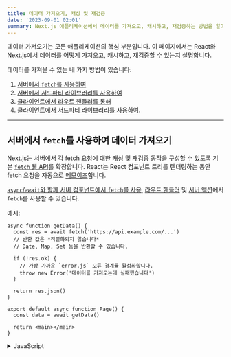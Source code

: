 ```yaml
---
title: 데이터 가져오기, 캐싱 및 재검증
date: '2023-09-01 02:01'
summary: Next.js 애플리케이션에서 데이터를 가져오고, 캐시하고, 재검증하는 방법을 알아보세요.
---
```


<TOCInline toc={props.toc} asDisclosure toHeading={3} />


데이터 가져오기는 모든 애플리케이션의 핵심 부분입니다. 이 페이지에서는 React와 Next.js에서 데이터를 어떻게 가져오고, 캐시하고, 재검증할 수 있는지 설명합니다.

데이터를 가져올 수 있는 네 가지 방법이 있습니다:

1. [서버에서 `fetch`를 사용하여](#서버에서-fetch를-사용하여-데이터-가져오기)
2. [서버에서 서드파티 라이브러리를 사용하여](#서드-파티-라이브러리를-사용하여-서버에서-데이터-가져오기)
3. [클라이언트에서 라우트 핸들러를 통해](#클라이언트에서-라우트-핸들러로-데이터-가져오기)
4. [클라이언트에서 서드파티 라이브러리를 사용하여](#서드-파티-라이브러리를-사용하여-클라이언트에서-데이터-가져오기).

---

## 서버에서 `fetch`를 사용하여 데이터 가져오기

Next.js는 서버에서 각 fetch 요청에 대한 [캐싱](#데이터-캐싱) 및 [재검증](#데이터-재검증) 동작을 구성할 수 있도록 기본 [`fetch` 웹 API](https://developer.mozilla.org/docs/Web/API/Fetch_API)를 확장합니다. React는 React 컴포넌트 트리를 렌더링하는 동안 fetch 요청을 자동으로 [메모이즈](/docs/nextjs/data-fetching/patterns#필요한-곳에서-데이터-가져오기)합니다.

[`async`/`await`와 함께 서버 컴포넌트에서 `fetch`를 사용](https://github.com/acdlite/rfcs/blob/first-class-promises/text/0000-first-class-support-for-promises.md), [라우트 핸들러](/docs/nextjs/routing/route-handlers) 및 [서버 액션](/docs/nextjs/data-fetching/forms-and-mutations)에서 `fetch`를 사용할 수 있습니다.

예시:

```tsx filename="app/page.tsx" switcher
async function getData() {
  const res = await fetch('https://api.example.com/...')
  // 반환 값은 *직렬화되지 않습니다*
  // Date, Map, Set 등을 반환할 수 있습니다.

  if (!res.ok) {
    // 가장 가까운 `error.js` 오류 경계를 활성화합니다.
    throw new Error('데이터를 가져오는데 실패했습니다')
  }

  return res.json()
}

export default async function Page() {
  const data = await getData()

  return <main></main>
}
```
<details>
    <summary>JavaScript</summary>
```jsx filename="app/page.js" switcher
async function getData() {
  const res = await fetch('https://api.example.com/...')
  // 반환 값은 *직렬화되지 않습니다*
  // Date, Map, Set 등을 반환할 수 있습니다.

  if (!res.ok) {
    // 가장 가까운 `error.js` 오류 경계를 활성화합니다.
    throw new Error('데이터를 가져오는데 실패했습니다')
  }

  return res.json()
}

export default async function Page() {
  const data = await getData()

  return <main></main>
}
```
</details>

> **알아두면 좋아요**:
>
> - Next.js는 [`cookies`](https://nextjs.org/docs/app/api-reference/functions/cookies) 및 [`headers`](https://nextjs.org/docs/app/api-reference/functions/headers)와 같이 서버 컴포넌트에서 데이터를 가져올 때 필요할 수 있는 유용한 함수를 제공합니다. 이들은 요청 시간 정보에 의존하기 때문에 라우트가 동적으로 렌더링됩니다.
> - 라우트 핸들러에서는 라우트 핸들러가 React 컴포넌트 트리의 일부가 아니므로 `fetch` 요청이 메모이즈되지 않습니다.
> - TypeScript와 함께 서버 컴포넌트에서 `async`/`await`를 사용하려면 TypeScript `5.1.3` 이상 및 `@types/react` `18.2.8` 이상이 필요합니다.

아래 S/W개발 관점에서 한글로 번역해 주세요. Next.js 개발자가 보는 책처럼 번역해 주세요. 

### 데이터 캐싱

캐싱은 모든 요청에 대해 데이터 소스에서 다시 가져오지 않아도 되도록 데이터를 저장합니다.

기본적으로 Next.js는 서버의 [데이터 캐시](/docs/nextjs/caching/data-cache)에 `fetch`의 반환 값을 자동으로 캐시합니다. 이는 데이터를 빌드 시간 또는 요청 시간에 가져와 캐싱하고 각 데이터 요청에 재사용할 수 있음을 의미합니다.

```js
// 'force-cache'는 기본값이며 생략할 수 있습니다.
fetch('https://...', { cache: 'force-cache' })
```

`POST` 방법을 사용하는 `fetch` 요청도 자동으로 캐시됩니다. 그러나 [라우트 핸들러](/docs/nextjs/routing/route-handlers) 내부에서 `POST` 방법을 사용하는 경우 캐시되지 않습니다.

> **데이터 캐시란?**
>
> 데이터 캐시는 지속적인 [HTTP 캐시](https://developer.mozilla.org/docs/Web/HTTP/Caching)입니다. 플랫폼에 따라 캐시는 자동으로 확장되며 [여러 지역간에 공유](https://vercel.com/docs/infrastructure/data-cache)될 수 있습니다.
>
> [데이터 캐시](/docs/nextjs/caching#data-cache)에 대한 자세한 내용을 알아보세요.

### 데이터 재검증

재검증은 데이터 캐시를 제거하고 최신 데이터를 다시 가져오는 과정입니다. 데이터가 변경될 때 최신 정보를 표시하려면 유용합니다.

캐시된 데이터는 두 가지 방법으로 재검증될 수 있습니다:

- **시간 기반 재검증**: 일정 시간이 경과한 후 데이터를 자동으로 재검증합니다. 데이터가 자주 변경되지 않고 최신성이 그렇게 중요하지 않은 경우 유용합니다.
- **요청 기반 재검증**: 이벤트(예: 폼 제출)를 기반으로 데이터를 수동으로 재검증합니다. 요청 기반 재검증은 한 번에 데이터 그룹을 재검증하기 위해 태그 기반 또는 경로 기반 접근법을 사용할 수 있습니다. Headless CMS의 내용이 업데이트될 때처럼 최신 데이터가 최대한 빨리 표시되도록 하려면 유용합니다.

#### 시간 기반 재검증

타임 인터벌로 데이터를 재검증하려면 `fetch`의 `next.revalidate` 옵션을 사용하여 리소스의 캐시 수명(초 단위)을 설정할 수 있습니다.

```js
fetch('https://...', { next: { revalidate: 3600 } })
```

또는 라우트 세그먼트의 모든 `fetch` 요청을 재검증하려면 [세그먼트 구성 옵션](https://nextjs.org/docs/app/api-reference/file-conventions/route-segment-config)을 사용할 수 있습니다.

```jsx filename="layout.js / page.js"
export const revalidate = 3600 // 최대 1시간마다 재검증
```

정적으로 렌더링된 라우트에 여러 개의 fetch 요청이 있고 각 요청에 다른 재검증 빈도가 있는 경우 모든 요청에 가장 낮은 시간이 사용됩니다. 동적으로 렌더링된 라우트의 경우 각 `fetch` 요청은 독립적으로 재검증됩니다.

[시간 기반 재검증](/docs/nextjs/caching/data-cache#시간-기반-재검증)에 대한 자세한 내용을 알아보세요.


#### 요청 기반 재검증

라우트 핸들러나 서버 액션 내에서 경로([`revalidatePath`](https://nextjs.org/docs/app/api-reference/functions/revalidatePath)) 또는 캐시 태그([`revalidateTag`](https://nextjs.org/docs/app/api-reference/functions/revalidateTag))를 기반으로 데이터를 요청에 따라 재검증할 수 있습니다.

Next.js에는 라우트 간의 `fetch` 요청을 무효화하기 위한 캐시 태깅 시스템이 있습니다.

1. `fetch`를 사용할 때 캐시 항목을 하나 이상의 태그로 태그 지정할 수 있는 옵션이 있습니다.
2. 그런 다음, 해당 태그와 연관된 모든 항목을 재검증하기 위해 `revalidateTag`를 호출할 수 있습니다.

예를 들어, 아래 `fetch` 요청은 `collection` 캐시 태그를 추가합니다:

```tsx filename="app/page.tsx" switcher
export default async function Page() {
  const res = await fetch('https://...', 
    { next: { tags: ['collection'] } }
  )
  const data = await res.json()
  // ...
}
```
<details>
    <summary>JavaScript</summary>
```jsx filename="app/page.js" switcher
export default async function Page() {
  const res = await fetch('https://...', 
    { next: { tags: ['collection'] } }
  )
  const data = await res.json()
  // ...
}
```
</details>

라우트 핸들러를 사용하는 경우, Next.js 앱만 알고 있는 비밀 토큰을 생성해야 합니다. 이 비밀은 권한이 없는 재검증 시도를 방지하기 위해 사용됩니다. 예를 들어, 다음 URL 구조로 라우트에 접근할 수 있습니다(수동으로 또는 웹훅을 사용하여):

```bash filename="URL"
https://<your-site.com>/api/revalidate?tag=collection&secret=<token>
```

```ts filename="app/api/revalidate/route.ts" switcher
import { NextRequest, NextResponse } from 'next/server'
import { revalidateTag } from 'next/cache'

// 예: `your-website.com/api/\
// revalidate?tag=collection&secret=<token>`에 대한 웹훅
export async function POST(request: NextRequest) {
  const secret = request.nextUrl.searchParams.get('secret')
  const tag = request.nextUrl.searchParams.get('tag')

  if (secret !== process.env.MY_SECRET_TOKEN) {
    return NextResponse.json(
      { message: 'Invalid secret' }, { status: 401 }
    )
  }

  if (!tag) {
    return NextResponse.json(
      { message: 'Missing tag param' }, { status: 400 }
    )
  }

  revalidateTag(tag)

  return NextResponse.json({ revalidated: true, now: Date.now() })
}
```

또는 경로와 연관된 모든 데이터를 재검증하기 위해 [`revalidatePath`](https://nextjs.org/docs/app/api-reference/functions/revalidatePath)를 사용할 수 있습니다.

```ts filename="app/api/revalidate/route.ts" switcher
import { NextRequest, NextResponse } from 'next/server'
import { revalidatePath } from 'next/cache'

export async function POST(request: NextRequest) {
  const path = request.nextUrl.searchParams.get('path')

  if (!path) {
    return NextResponse.json(
      { message: 'Missing path param' }, 
      { status: 400 }
    )
  }

  revalidatePath(path)

  return NextResponse.json(
    { revalidated: true, now: Date.now() }
  )
}
```

[요청 기반 재검증](/docs/nextjs/caching/data-cache#요청-기반-재검증)에 대한 자세한 내용을 알아보세요.

#### 오류 처리 및 재검증

데이터를 재검증하려고 시도하는 동안 오류가 발생하면 마지막으로 성공적으로 생성된 데이터는 계속해서 캐시에서 제공됩니다. 다음 요청에서 Next.js는 데이터를 다시 재검증하려고 시도합니다.

### 데이터 캐싱 선택 해제하기

다음의 경우 `fetch` 요청은 캐시되지 **않습니다**:

- `fetch` 요청에 `cache: 'no-store'`가 추가된 경우.
- 개별 `fetch` 요청에 `revalidate: 0` 옵션이 추가된 경우.
- `POST` 메소드를 사용하는 라우터 핸들러 내의 `fetch` 요청인 경우.
- `headers`나 `cookies`의 사용 이후의 `fetch` 요청인 경우.
- `const dynamic = 'force-dynamic'` 라우트 세그먼트 옵션을 사용한 경우.
- `fetchCache` 라우트 세그먼트 옵션이 기본적으로 캐시를 건너뛰도록 설정된 경우.
- `fetch` 요청이 `Authorization` 또는 `Cookie` 헤더를 사용하고 컴포넌트 트리에서 그 위에 캐시되지 않은 요청이 있는 경우.

#### 개별 `fetch` 요청

개별 `fetch` 요청에 대한 캐싱을 선택 취소하려면, `fetch` 내의 `cache` 옵션을 `'no-store'`로 설정할 수 있습니다. 이렇게 하면 모든 요청에서 데이터를 동적으로 가져옵니다.

```js filename="layout.js / page.js"
fetch('https://...', { cache: 'no-store' })
```

[`fetch` API 참조](https://nextjs.org/docs/app/api-reference/functions/fetch)에서 사용 가능한 모든 `cache` 옵션을 확인하세요.

#### 여러 `fetch` 요청

라우트 세그먼트(예: 레이아웃 또는 페이지)에 여러 `fetch` 요청이 있는 경우, [세그먼트 설정 옵션](https://nextjs.org/docs/app/api-reference/file-conventions/route-segment-config)을 사용하여 세그먼트 내의 모든 데이터 요청의 캐싱 동작을 구성할 수 있습니다.

예를 들어, `const dynamic = 'force-dynamic'`을 사용하면 모든 데이터가 요청 시간에 가져와지고 세그먼트가 동적으로 렌더링됩니다.

```js filename="layout.js / page.js"
// 추가
export const dynamic = 'force-dynamic'
```

세그먼트 설정 옵션의 광범위한 목록이 있으며, 라우트 세그먼트의 정적 및 동적 동작을 세밀하게 제어할 수 있습니다. 자세한 내용은 [API 참조](https://nextjs.org/docs/app/api-reference/file-conventions/route-segment-config)를 참조하세요.

---

## 서드 파티 라이브러리를 사용하여 서버에서 데이터 가져오기

`fetch`를 지원하거나 노출하지 않는 서드 파티 라이브러리(예: 데이터베이스, CMS, ORM 클라이언트)를 사용하는 경우, [라우트 세그먼트 설정 옵션](https://nextjs.org/docs/app/api-reference/file-conventions/route-segment-config) 및 React의 `cache` 함수를 사용하여 해당 요청의 캐싱 및 재검증 동작을 구성할 수 있습니다.

데이터가 캐시되는지 여부는 라우트 세그먼트가 [정적 또는 동적으로 렌더링되는지](/docs/nextjs/rendering/server-components#서버-렌더링-전략)에 따라 다릅니다. 세그먼트가 정적(기본값)인 경우, 요청의 출력은 라우트 세그먼트의 일부로 캐시 및 재검증됩니다. 세그먼트가 동적인 경우, 요청의 출력은 캐시되지 않고 세그먼트가 렌더링될 때마다 모든 요청에서 다시 가져옵니다.

> **알아두기:**
>
> Next.js는 개별 서드파티 요청의 캐싱 및 재검증 동작을 구성하기 위한 API, `unstable_cache`,를 개발 중입니다.


### 예제

아래 예제에서:

- `revalidate` 옵션은 `3600`으로 설정되어 있습니다. 이는 데이터가 캐시되고 최대 매시간마다 재검증됨을 의미합니다.
- React의 `cache` 함수는 데이터 요청을 [메모이제이션](/docs/nextjs/caching/request-memoization)하기 위해 사용됩니다.

```ts filename="utils/get-item.ts" switcher
import { cache } from 'react'

export const revalidate = 3600 // 데이터를 최대 매시간마다 재검증합니다.

export const getItem = cache(async (id: string) => {
  const item = await db.item.findUnique({ id })
  return item
})
```
<details>
    <summary>JavaScript</summary>
```js filename="utils/get-item.js" switcher
import { cache } from 'react'

export const revalidate = 3600 // 데이터를 최대 매시간마다 재검증합니다.

export const getItem = cache(async (id) => {
  const item = await db.item.findUnique({ id })
  return item
})
```
</details>

`getItem` 함수가 두 번 호출되더라도 데이터베이스에는 한 번의 쿼리만 수행됩니다.

```tsx filename="app/item/layout.tsx" switcher
import { getItem } from '@/utils/get-item'

export default async function Layout({
  params: { id },
}: {
  params: { id: string }
}) {
  const item = await getItem(id)
  // ...
}
```
<details>
    <summary>JavaScript</summary>
```jsx filename="app/item/layout.js" switcher
import { getItem } from '@/utils/get-item'

export default async function Layout({ params: { id } }) {
  const item = await getItem(id)
  // ...
}
```
</details>

```tsx filename="app/item/[id]/page.tsx" switcher
import { getItem } from '@/utils/get-item'

export default async function Page({
  params: { id },
}: {
  params: { id: string }
}) {
  const item = await getItem(id)
  // ...
}
```

<details>
    <summary>JavaScript</summary>
```jsx filename="app/item/[id]/page.js" switcher
import { getItem } from '@/utils/get-item'

export default async function Page({ params: { id } }) {
  const item = await getItem(id)
  // ...
}
```
</details>


---

## 클라이언트에서 라우트 핸들러로 데이터 가져오기

클라이언트 컴포넌트에서 데이터를 가져올 필요가 있다면 클라이언트에서 [라우트 핸들러](/docs/nextjs/routing/route-handlers)를 호출할 수 있습니다. 라우트 핸들러는 서버에서 실행되어 클라이언트에 데이터를 반환합니다. 이는 API 토큰과 같은 민감한 정보를 클라이언트에 노출하지 않고자 할 때 유용합니다.

예제는 [라우트 핸들러](/docs/nextjs/routing/route-handlers) 문서에서 확인하세요.

> **서버 컴포넌트와 라우트 핸들러**
>
> 서버 컴포넌트는 서버에서 렌더링되기 때문에 데이터를 가져오기 위해 서버 컴포넌트에서 라우트 핸들러를 호출할 필요가 없습니다. 대신 서버 컴포넌트 내부에서 데이터를 직접 가져올 수 있습니다.


---

## 서드 파티 라이브러리를 사용하여 클라이언트에서 데이터 가져오기

[SWR](https://swr.vercel.app/) 또는 [React Query](https://tanstack.com/query/latest)와 같은 서드 파티 라이브러리를 사용하여 클라이언트에서 데이터를 가져올 수도 있습니다. 이 라이브러리들은 요청 메모이제이션, 캐싱, 재검증 및 데이터 변경에 대한 자체 API를 제공합니다.

> **미래의 API들**:
>
> `use`는 함수가 반환하는 promise를 **수락하고 처리하는** React 함수입니다. 클라이언트 컴포넌트에서 `fetch`를 `use`로 감싸는 것은 현재 **권장되지 않으며** 여러 번의 리렌더링을 유발할 수 있습니다. [React RFC](https://github.com/acdlite/rfcs/blob/first-class-promises/text/0000-first-class-support-for-promises.md#usepromise)에서 `use`에 대해 자세히 알아보세요.
